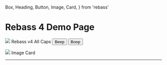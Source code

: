   Box,
  Heading,
  Button,
  Image,
  Card,
} from 'rebass'


# Rebass 4 Demo Page

<Box
  p={4}
  bg='muted'>
  <Image
    src='https://jxnblk.com/avatar.png'
    variant='avatar'
  />
  <Heading as='h1' variant='display'>
    Rebass v4
  </Heading>
  <Heading mb={3} variant='caps'>All Caps</Heading>
  <Button mr={3}>
    Beep
  </Button>
  <Button variant='secondary'>
    Boop
  </Button>
</Box>

<Card m={4}>
  <Image src='https://source.unsplash.com/random?new-york' />
  <Text>Image Card</Text>
</Card>


---


